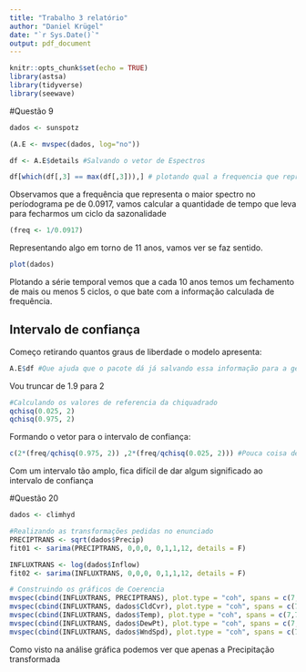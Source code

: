 ```yaml
---
title: "Trabalho 3 relatório"
author: "Daniel Krügel"
date: "`r Sys.Date()`"
output: pdf_document
---
```


```r
knitr::opts_chunk$set(echo = TRUE)
library(astsa)
library(tidyverse)
library(seewave)
```

#Questão 9

```r
dados <- sunspotz

(A.E <- mvspec(dados, log="no"))
```


```r
df <- A.E$details #Salvando o vetor de Espectros

df[which(df[,3] == max(df[,3])),] # plotando qual a frequencia que representa o pico observado no gráfico

```
Observamos que a frequência que representa o maior spectro no períodograma pe de 0.0917, vamos calcular a quantidade de tempo que leva para fecharmos um ciclo da sazonalidade

```r
(freq <- 1/0.0917)
```

Representando algo em torno de 11 anos, vamos ver se faz sentido.

```r
plot(dados)
```

Plotando a série temporal vemos que a cada 10 anos temos um fechamento de mais ou menos 5 ciclos, o que bate com a informação calculada de frequência.

## Intervalo de confiança

Começo retirando quantos graus de liberdade o modelo apresenta:
```r
A.E$df #Que ajuda que o pacote dá já salvando essa informação para a gente!
```
Vou truncar de 1.9 para 2

```r
#Calculando os valores de referencia da chiquadrado
qchisq(0.025, 2)
qchisq(0.975, 2)
```

Formando o vetor para o intervalo de confiança:
```r
c(2*(freq/qchisq(0.975, 2)) ,2*(freq/qchisq(0.025, 2))) #Pouca coisa de amplitude
```

Com um intervalo tão amplo, fica difícil de dar algum significado ao intervalo de confiança

#Questão 20

```r
dados <- climhyd

#Realizando as transformações pedidas no enunciado
PRECIPTRANS <- sqrt(dados$Precip)
fit01 <- sarima(PRECIPTRANS, 0,0,0, 0,1,1,12, details = F)

INFLUXTRANS <- log(dados$Inflow)
fit02 <- sarima(INFLUXTRANS, 0,0,0, 0,1,1,12, details = F)
```

```r
# Construindo os gráficos de Coerencia
mvspec(cbind(INFLUXTRANS, PRECIPTRANS), plot.type = "coh", spans = c(7,7))
mvspec(cbind(INFLUXTRANS, dados$CldCvr), plot.type = "coh", spans = c(7,7)) #Alguma coerencia
mvspec(cbind(INFLUXTRANS, dados$Temp), plot.type = "coh", spans = c(7,7))
mvspec(cbind(INFLUXTRANS, dados$DewPt), plot.type = "coh", spans = c(7,7))
mvspec(cbind(INFLUXTRANS, dados$WndSpd), plot.type = "coh", spans = c(7,7)) 
```

Como visto na análise gráfica podemos ver que apenas a Precipitação transformada 